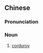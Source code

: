 {{also|灯芯绒}}
==Chinese==
{{zh-forms|s=灯芯绒|type=21}}

===Pronunciation===
{{zh-pron
|m=dēngxīnróng
|cat=n
}}

===Noun===
{{zh-noun}}

# [[corduroy]]

{{zh-cat|Fabrics}}